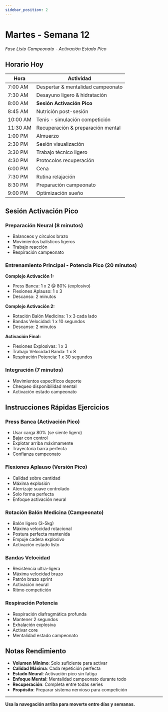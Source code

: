 ```yaml
---
sidebar_position: 2
---
```



<WorkoutNav weekNumber={12} />

# Martes - Semana 12

_Fase Listo Campeonato - Activación Estado Pico_

## Horario Hoy

| Hora | Actividad |
|------|-----------|
| 7:00 AM | Despertar & mentalidad campeonato |
| 7:30 AM | Desayuno ligero & hidratación |
| 8:00 AM | **Sesión Activación Pico** |
| 8:45 AM | Nutrición post-sesión |
| 10:00 AM | Tenis - simulación competición |
| 11:30 AM | Recuperación & preparación mental |
| 1:00 PM | Almuerzo |
| 2:30 PM | Sesión visualización |
| 3:30 PM | Trabajo técnico ligero |
| 4:30 PM | Protocolos recuperación |
| 6:00 PM | Cena |
| 7:30 PM | Rutina relajación |
| 8:30 PM | Preparación campeonato |
| 9:00 PM | Optimización sueño |

## Sesión Activación Pico

### Preparación Neural (8 minutos)
- Balanceos y círculos brazo
- Movimientos balísticos ligeros
- Trabajo reacción
- Respiración campeonato

### Entrenamiento Principal - Potencia Pico (20 minutos)

**Complejo Activación 1:**
- Press Banca: 1 x 2 @ 80% (explosivo)
- Flexiones Aplauso: 1 x 3
- Descanso: 2 minutos

**Complejo Activación 2:**
- Rotación Balón Medicina: 1 x 3 cada lado
- Bandas Velocidad: 1 x 10 segundos
- Descanso: 2 minutos

**Activación Final:**
- Flexiones Explosivas: 1 x 3
- Trabajo Velocidad Banda: 1 x 8
- Respiración Potencia: 1 x 30 segundos

### Integración (7 minutos)
- Movimientos específicos deporte
- Chequeo disponibilidad mental
- Activación estado campeonato

## Instrucciones Rápidas Ejercicios

### Press Banca (Activación Pico)
- Usar carga 80% (se siente ligero)
- Bajar con control
- Explotar arriba máximamente
- Trayectoria barra perfecta
- Confianza campeonato

### Flexiones Aplauso (Versión Pico)
- Calidad sobre cantidad
- Máxima explosión
- Aterrizaje suave controlado
- Solo forma perfecta
- Enfoque activación neural

### Rotación Balón Medicina (Campeonato)
- Balón ligero (3-5kg)
- Máxima velocidad rotacional
- Postura perfecta mantenida
- Empuje cadera explosivo
- Activación estado listo

### Bandas Velocidad
- Resistencia ultra-ligera
- Máxima velocidad brazo
- Patrón brazo sprint
- Activación neural
- Ritmo competición

### Respiración Potencia
- Respiración diafragmática profunda
- Mantener 2 segundos
- Exhalación explosiva
- Activar core
- Mentalidad estado campeonato

## Notas Rendimiento
- **Volumen Mínimo**: Solo suficiente para activar
- **Calidad Máxima**: Cada repetición perfecta
- **Estado Neural**: Activación pico sin fatiga
- **Enfoque Mental**: Mentalidad campeonato durante todo
- **Recuperación**: Completa entre todas series
- **Propósito**: Preparar sistema nervioso para competición

---

**Usa la navegación arriba para moverte entre días y semanas.**